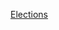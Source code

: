 {{portal|歐洲}}
{{Year by category
| m = 2
| c = 0
| d = 1
| y = 3
| cat = 歐洲選舉
| in = 
| parent = 各年歐洲選舉
| subcat = 2013年選舉
| sortkey = 歐洲
}}
{{Commons category|Elections in 2013}}

[[Category:2013年歐洲|Elections]]